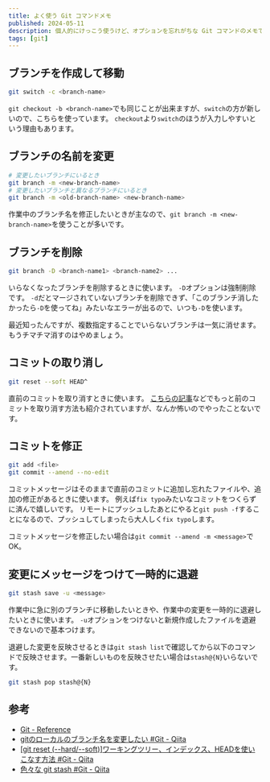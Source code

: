 ```yaml
---
title: よく使う Git コマンドメモ
published: 2024-05-11
description: 個人的にけっこう使うけど、オプションを忘れがちな Git コマンドのメモです。
tags: [git]
---
```


## ブランチを作成して移動

```sh
git switch -c <branch-name>
```

`git checkout -b <branch-name>`でも同じことが出来ますが、`switch`の方が新しいので、こちらを使っています。
`checkout`より`switch`のほうが入力しやすいという理由もあります。

## ブランチの名前を変更

```sh
# 変更したいブランチにいるとき
git branch -m <new-branch-name>
# 変更したいブランチと異なるブランチにいるとき
git branch -m <old-branch-name> <new-branch-name>
```

作業中のブランチ名を修正したいときが主なので、`git branch -m <new-branch-name>`を使うことが多いです。

## ブランチを削除

```sh
git branch -D <branch-name1> <branch-name2> ...
```

いらなくなったブランチを削除するときに使います。
`-D`オプションは強制削除です。
`-d`だとマージされていないブランチを削除できず、「このブランチ消したかったら`-D`を使ってね」みたいなエラーが出るので、いつも`-D`を使います。

最近知ったんですが、複数指定することでいらないブランチは一気に消せます。
もうチマチマ消すのはやめましょう。

## コミットの取り消し

```sh
git reset --soft HEAD^
```

直前のコミットを取り消すときに使います。
[こちらの記事][1]などでもっと前のコミットを取り消す方法も紹介されていますが、なんか怖いのでやったことないです。

## コミットを修正

```sh
git add <file>
git commit --amend --no-edit
```

コミットメッセージはそのままで直前のコミットに追加し忘れたファイルや、追加の修正があるときに使います。
例えば`fix typo`みたいなコミットをつくらずに済んで嬉しいです。
リモートにプッシュしたあとにやると`git push -f`することになるので、プッシュしてしまったら大人しく`fix typo`します。

コミットメッセージを修正したい場合は`git commit --amend -m <message>`で OK。

## 変更にメッセージをつけて一時的に退避

```sh
git stash save -u <message>
```

作業中に急に別のブランチに移動したいときや、作業中の変更を一時的に退避したいときに使います。
`-u`オプションをつけないと新規作成したファイルを退避できないので基本つけます。

退避した変更を反映させるときは`git stash list`で確認してから以下のコマンドで反映させます。一番新しいものを反映させたい場合は`stash@{N}`いらないです。

```sh
git stash pop stash@{N}
```

## 参考

- [Git - Reference](https://git-scm.com/docs)
- [gitのローカルのブランチ名を変更したい #Git - Qiita][1]
- [[git reset (--hard/--soft)]ワーキングツリー、インデックス、HEADを使いこなす方法 #Git - Qiita](https://qiita.com/shuntaro_tamura/items/db1aef9cf9d78db50ffe)
- [色々な git stash #Git - Qiita](https://qiita.com/akasakas/items/768c0b563b96f8a9be9d)

[1]: https://qiita.com/suin/items/96c110b218d919168d64